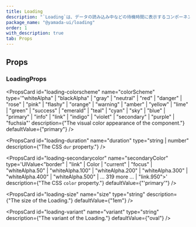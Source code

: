 ```yaml
---
title: Loading
description: "`Loading`は、データの読み込み中などの待機時間に表示するコンポーネントです。"
package_name: "@yamada-ui/loading"
order: 1
with_description: true
tab: Props
---
```


## Props

### LoadingProps

<PropsCard id="loading-_accept" name="_accept" type="CSSUIObject" />

<PropsCard id="loading-_active" name="_active" type="CSSUIObject" />

<PropsCard id="loading-_after" name="_after" type="CSSUIObject" />

<PropsCard id="loading-_anylink" name="_anyLink" type="CSSUIObject" />

<PropsCard id="loading-_autofill" name="_autofill" type="CSSUIObject" />

<PropsCard id="loading-_backdrop" name="_backdrop" type="CSSUIObject" />

<PropsCard id="loading-_before" name="_before" type="CSSUIObject" />

<PropsCard id="loading-_between" name="_between" type="CSSUIObject" />

<PropsCard id="loading-_blank" name="_blank" type="CSSUIObject" />

<PropsCard id="loading-_checked" name="_checked" type="CSSUIObject" />

<PropsCard id="loading-_cue" name="_cue" type="CSSUIObject" />

<PropsCard id="loading-_cueregion" name="_cueRegion" type="CSSUIObject" />

<PropsCard id="loading-_dark" name="_dark" type="CSSUIObject" />

<PropsCard id="loading-_default" name="_default" type="CSSUIObject" />

<PropsCard id="loading-_disabled" name="_disabled" type="CSSUIObject" />

<PropsCard id="loading-_empty" name="_empty" type="CSSUIObject" />

<PropsCard id="loading-_enabled" name="_enabled" type="CSSUIObject" />

<PropsCard id="loading-_end" name="_end" type="CSSUIObject" />

<PropsCard id="loading-_even" name="_even" type="CSSUIObject" />

<PropsCard id="loading-_expanded" name="_expanded" type="CSSUIObject" />

<PropsCard id="loading-_fileselector" name="_fileSelector" type="CSSUIObject" />

<PropsCard id="loading-_filled" name="_filled" type="CSSUIObject" />

<PropsCard id="loading-_first" name="_first" type="CSSUIObject" />

<PropsCard id="loading-_firstletter" name="_firstLetter" type="CSSUIObject" />

<PropsCard id="loading-_firstline" name="_firstLine" type="CSSUIObject" />

<PropsCard id="loading-_focus" name="_focus" type="CSSUIObject" />

<PropsCard id="loading-_focusvisible" name="_focusVisible" type="CSSUIObject" />

<PropsCard id="loading-_focuswithin" name="_focusWithin" type="CSSUIObject" />

<PropsCard id="loading-_fullscreen" name="_fullScreen" type="CSSUIObject" />

<PropsCard id="loading-_grabbed" name="_grabbed" type="CSSUIObject" />

<PropsCard id="loading-_groupaccept" name="_groupAccept" type="CSSUIObject" />

<PropsCard id="loading-_groupactive" name="_groupActive" type="CSSUIObject" />

<PropsCard id="loading-_groupblank" name="_groupBlank" type="CSSUIObject" />

<PropsCard id="loading-_groupchecked" name="_groupChecked" type="CSSUIObject" />

<PropsCard
  id="loading-_groupdisabled"
  name="_groupDisabled"
  type="CSSUIObject"
/>

<PropsCard id="loading-_groupenabled" name="_groupEnabled" type="CSSUIObject" />

<PropsCard
  id="loading-_groupexpanded"
  name="_groupExpanded"
  type="CSSUIObject"
/>

<PropsCard id="loading-_groupfocus" name="_groupFocus" type="CSSUIObject" />

<PropsCard
  id="loading-_groupfocusvisible"
  name="_groupFocusVisible"
  type="CSSUIObject"
/>

<PropsCard
  id="loading-_groupfocuswithin"
  name="_groupFocusWithin"
  type="CSSUIObject"
/>

<PropsCard id="loading-_groupgrabbed" name="_groupGrabbed" type="CSSUIObject" />

<PropsCard
  id="loading-_grouphorizontal"
  name="_groupHorizontal"
  type="CSSUIObject"
/>

<PropsCard id="loading-_grouphover" name="_groupHover" type="CSSUIObject" />

<PropsCard id="loading-_groupidle" name="_groupIdle" type="CSSUIObject" />

<PropsCard id="loading-_groupinvalid" name="_groupInvalid" type="CSSUIObject" />

<PropsCard id="loading-_grouploaded" name="_groupLoaded" type="CSSUIObject" />

<PropsCard id="loading-_grouploading" name="_groupLoading" type="CSSUIObject" />

<PropsCard
  id="loading-_groupoptional"
  name="_groupOptional"
  type="CSSUIObject"
/>

<PropsCard
  id="loading-_groupplaceholdershown"
  name="_groupPlaceholderShown"
  type="CSSUIObject"
/>

<PropsCard id="loading-_grouppressed" name="_groupPressed" type="CSSUIObject" />

<PropsCard
  id="loading-_groupreadonly"
  name="_groupReadOnly"
  type="CSSUIObject"
/>

<PropsCard
  id="loading-_groupreadwrite"
  name="_groupReadWrite"
  type="CSSUIObject"
/>

<PropsCard id="loading-_groupreject" name="_groupReject" type="CSSUIObject" />

<PropsCard
  id="loading-_grouprequired"
  name="_groupRequired"
  type="CSSUIObject"
/>

<PropsCard
  id="loading-_groupselected"
  name="_groupSelected"
  type="CSSUIObject"
/>

<PropsCard
  id="loading-_groupuserinvalid"
  name="_groupUserInvalid"
  type="CSSUIObject"
/>

<PropsCard id="loading-_groupvalid" name="_groupValid" type="CSSUIObject" />

<PropsCard
  id="loading-_groupvertical"
  name="_groupVertical"
  type="CSSUIObject"
/>

<PropsCard id="loading-_hidden" name="_hidden" type="CSSUIObject" />

<PropsCard id="loading-_holiday" name="_holiday" type="CSSUIObject" />

<PropsCard id="loading-_horizontal" name="_horizontal" type="CSSUIObject" />

<PropsCard id="loading-_hover" name="_hover" type="CSSUIObject" />

<PropsCard id="loading-_idle" name="_idle" type="CSSUIObject" />

<PropsCard
  id="loading-_indeterminate"
  name="_indeterminate"
  type="CSSUIObject"
/>

<PropsCard id="loading-_inrange" name="_inRange" type="CSSUIObject" />

<PropsCard id="loading-_invalid" name="_invalid" type="CSSUIObject" />

<PropsCard id="loading-_last" name="_last" type="CSSUIObject" />

<PropsCard id="loading-_light" name="_light" type="CSSUIObject" />

<PropsCard id="loading-_link" name="_link" type="CSSUIObject" />

<PropsCard id="loading-_loaded" name="_loaded" type="CSSUIObject" />

<PropsCard id="loading-_loading" name="_loading" type="CSSUIObject" />

<PropsCard id="loading-_marker" name="_marker" type="CSSUIObject" />

<PropsCard id="loading-_mediadark" name="_mediaDark" type="CSSUIObject" />

<PropsCard id="loading-_medialight" name="_mediaLight" type="CSSUIObject" />

<PropsCard
  id="loading-_mediareducemotion"
  name="_mediaReduceMotion"
  type="CSSUIObject"
/>

<PropsCard id="loading-_modal" name="_modal" type="CSSUIObject" />

<PropsCard id="loading-_nativeactive" name="_nativeActive" type="CSSUIObject" />

<PropsCard
  id="loading-_nativechecked"
  name="_nativeChecked"
  type="CSSUIObject"
/>

<PropsCard
  id="loading-_nativedisabled"
  name="_nativeDisabled"
  type="CSSUIObject"
/>

<PropsCard id="loading-_nativefocus" name="_nativeFocus" type="CSSUIObject" />

<PropsCard
  id="loading-_nativefocusvisible"
  name="_nativeFocusVisible"
  type="CSSUIObject"
/>

<PropsCard
  id="loading-_nativefocuswithin"
  name="_nativeFocusWithin"
  type="CSSUIObject"
/>

<PropsCard id="loading-_nativehidden" name="_nativeHidden" type="CSSUIObject" />

<PropsCard id="loading-_nativehover" name="_nativeHover" type="CSSUIObject" />

<PropsCard
  id="loading-_nativereadonly"
  name="_nativeReadOnly"
  type="CSSUIObject"
/>

<PropsCard id="loading-_nativetarget" name="_nativeTarget" type="CSSUIObject" />

<PropsCard id="loading-_nativevalid" name="_nativeValid" type="CSSUIObject" />

<PropsCard id="loading-_notfirst" name="_notFirst" type="CSSUIObject" />

<PropsCard id="loading-_notlast" name="_notLast" type="CSSUIObject" />

<PropsCard id="loading-_nottarget" name="_notTarget" type="CSSUIObject" />

<PropsCard id="loading-_odd" name="_odd" type="CSSUIObject" />

<PropsCard id="loading-_only" name="_only" type="CSSUIObject" />

<PropsCard id="loading-_optional" name="_optional" type="CSSUIObject" />

<PropsCard id="loading-_outrange" name="_outRange" type="CSSUIObject" />

<PropsCard id="loading-_outside" name="_outside" type="CSSUIObject" />

<PropsCard id="loading-_paused" name="_paused" type="CSSUIObject" />

<PropsCard id="loading-_peeraccept" name="_peerAccept" type="CSSUIObject" />

<PropsCard id="loading-_peeractive" name="_peerActive" type="CSSUIObject" />

<PropsCard id="loading-_peerblank" name="_peerBlank" type="CSSUIObject" />

<PropsCard id="loading-_peerchecked" name="_peerChecked" type="CSSUIObject" />

<PropsCard id="loading-_peerdisabled" name="_peerDisabled" type="CSSUIObject" />

<PropsCard id="loading-_peerenabled" name="_peerEnabled" type="CSSUIObject" />

<PropsCard id="loading-_peerexpanded" name="_peerExpanded" type="CSSUIObject" />

<PropsCard id="loading-_peerfocus" name="_peerFocus" type="CSSUIObject" />

<PropsCard
  id="loading-_peerfocusvisible"
  name="_peerFocusVisible"
  type="CSSUIObject"
/>

<PropsCard
  id="loading-_peerfocuswithin"
  name="_peerFocusWithin"
  type="CSSUIObject"
/>

<PropsCard id="loading-_peergrabbed" name="_peerGrabbed" type="CSSUIObject" />

<PropsCard
  id="loading-_peerhorizontal"
  name="_peerHorizontal"
  type="CSSUIObject"
/>

<PropsCard id="loading-_peerhover" name="_peerHover" type="CSSUIObject" />

<PropsCard id="loading-_peeridle" name="_peerIdle" type="CSSUIObject" />

<PropsCard id="loading-_peerinvalid" name="_peerInvalid" type="CSSUIObject" />

<PropsCard id="loading-_peerloaded" name="_peerLoaded" type="CSSUIObject" />

<PropsCard id="loading-_peerloading" name="_peerLoading" type="CSSUIObject" />

<PropsCard id="loading-_peeroptional" name="_peerOptional" type="CSSUIObject" />

<PropsCard
  id="loading-_peerplaceholdershown"
  name="_peerPlaceholderShown"
  type="CSSUIObject"
/>

<PropsCard id="loading-_peerpressed" name="_peerPressed" type="CSSUIObject" />

<PropsCard id="loading-_peerreadonly" name="_peerReadOnly" type="CSSUIObject" />

<PropsCard
  id="loading-_peerreadwrite"
  name="_peerReadWrite"
  type="CSSUIObject"
/>

<PropsCard id="loading-_peerreject" name="_peerReject" type="CSSUIObject" />

<PropsCard id="loading-_peerrequired" name="_peerRequired" type="CSSUIObject" />

<PropsCard id="loading-_peerselected" name="_peerSelected" type="CSSUIObject" />

<PropsCard
  id="loading-_peeruserinvalid"
  name="_peerUserInvalid"
  type="CSSUIObject"
/>

<PropsCard id="loading-_peervalid" name="_peerValid" type="CSSUIObject" />

<PropsCard id="loading-_peervertical" name="_peerVertical" type="CSSUIObject" />

<PropsCard id="loading-_picture" name="_picture" type="CSSUIObject" />

<PropsCard id="loading-_placeholder" name="_placeholder" type="CSSUIObject" />

<PropsCard
  id="loading-_placeholdershown"
  name="_placeholderShown"
  type="CSSUIObject"
/>

<PropsCard id="loading-_playing" name="_playing" type="CSSUIObject" />

<PropsCard id="loading-_pressed" name="_pressed" type="CSSUIObject" />

<PropsCard id="loading-_print" name="_print" type="CSSUIObject" />

<PropsCard id="loading-_readonly" name="_readOnly" type="CSSUIObject" />

<PropsCard id="loading-_readwrite" name="_readWrite" type="CSSUIObject" />

<PropsCard id="loading-_reject" name="_reject" type="CSSUIObject" />

<PropsCard id="loading-_required" name="_required" type="CSSUIObject" />

<PropsCard id="loading-_ripple" name="_ripple" type="CSSUIObject" />

<PropsCard id="loading-_scrollbar" name="_scrollbar" type="CSSUIObject" />

<PropsCard
  id="loading-_scrollbarbutton"
  name="_scrollbarButton"
  type="CSSUIObject"
/>

<PropsCard
  id="loading-_scrollbarcorner"
  name="_scrollbarCorner"
  type="CSSUIObject"
/>

<PropsCard
  id="loading-_scrollbarthumb"
  name="_scrollbarThumb"
  type="CSSUIObject"
/>

<PropsCard
  id="loading-_scrollbartrack"
  name="_scrollbarTrack"
  type="CSSUIObject"
/>

<PropsCard
  id="loading-_scrollbartrackpiece"
  name="_scrollbarTrackPiece"
  type="CSSUIObject"
/>

<PropsCard id="loading-_selected" name="_selected" type="CSSUIObject" />

<PropsCard id="loading-_selection" name="_selection" type="CSSUIObject" />

<PropsCard id="loading-_start" name="_start" type="CSSUIObject" />

<PropsCard id="loading-_target" name="_target" type="CSSUIObject" />

<PropsCard id="loading-_today" name="_today" type="CSSUIObject" />

<PropsCard id="loading-_userinvalid" name="_userInvalid" type="CSSUIObject" />

<PropsCard id="loading-_valid" name="_valid" type="CSSUIObject" />

<PropsCard id="loading-_vertical" name="_vertical" type="CSSUIObject" />

<PropsCard id="loading-_visited" name="_visited" type="CSSUIObject" />

<PropsCard id="loading-_weekend" name="_weekend" type="CSSUIObject" />

<PropsCard
  id="loading-colorscheme"
  name="colorScheme"
  type='"whiteAlpha" | "blackAlpha" | "gray" | "neutral" | "red" | "danger" | "rose" | "pink" | "flashy" | "orange" | "warning" | "amber" | "yellow" | "lime" | "green" | "success" | "emerald" | "teal" | "cyan" | "sky" | "blue" | "primary" | "info" | "link" | "indigo" | "violet" | "secondary" | "purple" | "fuchsia"'
  description={"The visual color appearance of the component."}
  defaultValue={"primary"}
/>

<PropsCard
  id="loading-duration"
  name="duration"
  type="string | number"
  description={"The CSS `dur` property."}
/>

<PropsCard
  id="loading-message"
  name="message"
  type="type ONLY_FOR_FORMAT =
  | string
  | number
  | boolean
  | ReactElement<any, string | JSXElementConstructor<any>>
  | Iterable<ReactNode>
  | ReactPortal"
/>

<PropsCard
  id="loading-secondarycolor"
  name="secondaryColor"
  type='UIValue<"border" | "link" | Color | "current" | "focus" | "whiteAlpha.50" | "whiteAlpha.100" | "whiteAlpha.200" | "whiteAlpha.300" | "whiteAlpha.400" | "whiteAlpha.500" | ... 319 more ... | "link.950">'
  description={"The CSS `color` property."}
  defaultValue={"'primary'"}
/>

<PropsCard
  id="loading-size"
  name="size"
  type="string"
  description={"The size of the Loading."}
  defaultValue={"1em"}
/>

<PropsCard
  id="loading-variant"
  name="variant"
  type="string"
  description={"The variant of the Loading."}
  defaultValue={"oval"}
/>

